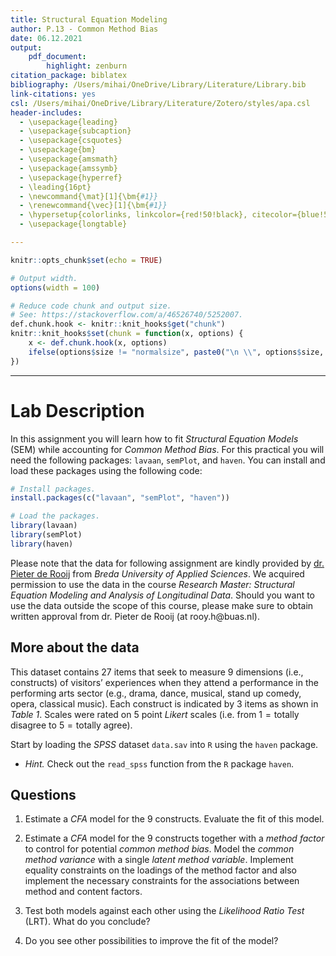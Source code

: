 ```yaml
---
title: Structural Equation Modeling
author: P.13 - Common Method Bias
date: 06.12.2021
output:
    pdf_document:
        highlight: zenburn
citation_package: biblatex
bibliography: /Users/mihai/OneDrive/Library/Literature/Library.bib
link-citations: yes
csl: /Users/mihai/OneDrive/Library/Literature/Zotero/styles/apa.csl
header-includes:
  - \usepackage{leading}
  - \usepackage{subcaption}
  - \usepackage{csquotes}
  - \usepackage{bm}
  - \usepackage{amsmath}
  - \usepackage{amssymb}
  - \usepackage{hyperref}
  - \leading{16pt}
  - \newcommand{\mat}[1]{\bm{#1}}
  - \renewcommand{\vec}[1]{\bm{#1}}
  - \hypersetup{colorlinks, linkcolor={red!50!black}, citecolor={blue!50!black}, urlcolor={blue!80!black}}
  - \usepackage{longtable}

---
```


```r
knitr::opts_chunk$set(echo = TRUE)

# Output width.
options(width = 100)

# Reduce code chunk and output size.
# See: https://stackoverflow.com/a/46526740/5252007.
def.chunk.hook <- knitr::knit_hooks$get("chunk")
knitr::knit_hooks$set(chunk = function(x, options) {
    x <- def.chunk.hook(x, options)
    ifelse(options$size != "normalsize", paste0("\n \\", options$size, "\n\n", x, "\n\n \\normalsize"), x)
})
```

---

# Lab Description

In this assignment you will learn how to fit *Structural Equation Models* (SEM)
while accounting for *Common Method Bias*. For this practical you will need the
following packages: `lavaan`, `semPlot`, and `haven`. You can install and load
these packages using the following code:

```r
# Install packages.
install.packages(c("lavaan", "semPlot", "haven"))

# Load the packages.
library(lavaan)
library(semPlot)
library(haven)
```

Please note that the data for following assignment are kindly provided by [dr.
Pieter de Rooij](https://pure.buas.nl/en/persons/pieter-de-rooij) from *Breda
University of Applied Sciences*. We acquired permission to use the data in the
course *Research Master: Structural Equation Modeling and Analysis of
Longitudinal Data*. Should you want to use the data outside the scope of this
course, please make sure to obtain written approval from dr. Pieter de Rooij (at
rooy.h@buas.nl).

## More about the data

This dataset contains $27$ items that seek to measure $9$ dimensions (i.e.,
constructs) of visitors’ experiences when they attend a performance in the
performing arts sector (e.g., drama, dance, musical, stand up comedy, opera,
classical music). Each construct is indicated by $3$ items as shown in *Table
1*. Scales were rated on $5$ point *Likert* scales (i.e. from $1 = \text{totally
disagree}$ to $5 = \text{totally agree}$).

\newpage

\begin{longtable}{llp{11cm}}
    \caption{Latent constructs and manifest variables in \texttt{data.sav}.} \\
    \label{tab:1} \\

    \hline \multicolumn{1}{l}{\textbf{Dimensions}} & \multicolumn{1}{l}{\textbf{Variable}} & \multicolumn{1}{l}{\textbf{Item text}} \\ \hline
    \endfirsthead

    \multicolumn{3}{r}%
    {{\bfseries \tablename\ \thetable{} -- continued}} \\
    \hline \multicolumn{1}{l}{\textbf{Dimensions}} & \multicolumn{1}{l}{\textbf{Variable}} & \multicolumn{1}{l}{\textbf{Item text}} \\ \hline
    \endhead

    \hline \multicolumn{3}{r}{{Continued on next page}}
    \endfoot

    \hline
    \endlastfoot

    Artistic value          & \texttt{artval1}   & The concert/ show had artistic value. \\
                            & \texttt{artval2}   & The concert/ show was a form of art. \\
                            & \texttt{artval3}   & The concert/ show was of a high artistic level. \\
    \hline
    Beauty                  & \texttt{beauty1}   & The concert/ how was beautiful. \\
                            & \texttt{beauty2}   & I enjoyed the concert/ show. \\
                            & \texttt{beauty3}   & The concert/ how was a beautiful experience. \\
    \hline
    Cultural relaxation     & \texttt{relax1}    & Through my visit to the concert/ show I had a nice evening out. \\
                            & \texttt{relax2}    & Through my visit to the concert/ show I had the feeling I was away from it all. \\
                            & \texttt{relax3}    & Through my visit to the concert/ show I have been able to relax. \\
    \hline
    Cultural stimulation    & \texttt{stim1}     & Through my visit to the concert/ show I got food for thought. \\
                            & \texttt{stim2}     & Through my visit to the concert/ show I felt intellectually stimulated. \\
                            & \texttt{stim3}     & Through my visit to the concert/ show I have been challenged to think about certain things. \\
    \hline
    Cultural transmission   & \texttt{trans1}    & Through my visit to the concert/ show I transmitted my cultural interests to important others (children, grandchildren, family, friends.) \\
                            & \texttt{trans2}    & Through my visit to the concert/ show I have shared my cultural interests with important others (children, grandchildren, family, friends.) \\
                            & \texttt{trans3}    & Through my visit to the concert/ show I have brought people that are important to me into contact with this form of art. \\
    \hline
    Social attraction       & \texttt{attr1}     & During my visit to the concert/ show I was with people that like the same things as I do. \\
                            & \texttt{attr2}     & During my visit to the concert/ show I had the feeling I was with like-minded people. \\
                            & \texttt{attr3}     & During my visit to the concert/ show I was with people that have similar interests as me. \\
    \hline
    Social bonding          & \texttt{bond1}     & My visit to the concert/ show was a nice opportunity to be together with family and friends. \\
                            & \texttt{bond2}     & Through my visit to the concert/ show I had a nice evening out with family or friends. \\
                            & \texttt{bond3}     & Through my visit to the concert/ show I have been able to strengthen the bonds with family or friends. \\
    \hline
    Social distinction      & \texttt{dist1}     & My visit to the concert/ show is a good topic for conversation at drinks or other social activities. \\
                            & \texttt{dist2}     & I like to tell other people how I experienced the concert/ show. \\
                            & \texttt{dist3}     & People in my social environment appreciate a visit to this concert/ show. \\
    \hline
    Social duty             & \texttt{duty1}     & Through my visit to the concert/ show I spent a pleasant time with colleagues or business relations. \\
                            & \texttt{duty2}     & Through my visit to the concert/ show I met interesting people from my professional network. \\
                            & \texttt{duty3}     & Through my visit to the concert/ show I strengthened my professional network. \\
\end{longtable}

Start by loading the *SPSS* dataset `data.sav` into `R` using the `haven`
package.

- *Hint.* Check out the `read_spss` function from the `R` package `haven`.

## Questions

1. Estimate a *CFA* model for the $9$ constructs. Evaluate the fit of this
   model.

2. Estimate a *CFA* model for the $9$ constructs together with a *method factor*
   to control for potential *common method bias*. Model the *common method
   variance* with a single *latent method variable*. Implement equality
   constraints on the loadings of the method factor and also implement the
   necessary constraints for the associations between method and content
   factors.

3. Test both models against each other using the *Likelihood Ratio Test* (LRT).
   What do you conclude?

4. Do you see other possibilities to improve the fit of the model?
